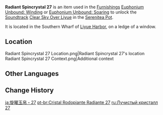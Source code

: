 {{Item Infobox
|id           = 141027
|image        = Item Radiant Spincrystal.png
|type         = Adventure Items
|group        = Radiant Spincrystals
|group2       = Liyue Spincrystals
|quality      = 4
|invCategory  = Precious Items
|description  = This wondrous crystal contains a certain rhythm, like something beautiful woven from delicate silk. These items can be found throughout the mainland or from merchants who collect curios. The tune held within this crystal can be revivified in your [[Serenitea Pot]] using either "[[Euphonium Unbound: Winding]]" or "[[Euphonium Unbound: Soaring]]." The tune contained within this [[Radiant Spincrystal]] is "[[Clear Sky Over Liyue]]."
|source1      = [[Liyue Harbor]]
|track        = Clear Sky Over Liyue
}}
'''Radiant Spincrystal 27''' is an item used in the [[Furnishings]] [[Euphonium Unbound: Winding]] or [[Euphonium Unbound: Soaring]] to unlock the [[Soundtrack]] [[Clear Sky Over Liyue]] in the [[Serenitea Pot]].

It is located in the Southern Wharf of [[Liyue Harbor]], on a ledge of a window.

==Location==
<gallery>
Radiant Spincrystal 27 Location.png|Radiant Spincrystal 27's location
Radiant Spincrystal 27 Context.png|Additional context
</gallery>

==Other Languages==
{{Other Languages
|default_hidden = 1
|en      = Radiant Spincrystal 27
|zhs     = 旋曜玉帛・其二十七
|zhs_rm  = Xuán Yào Yùbó - Qí Èrshíqī
|zht     = 旋曜玉帛・其二十七
|zht_rm  = Xuán Yào Yùbó - Qí Èrshíqī
|ja      = 旋曜玉帛・27
|ja_rm   = Sen'you Gyokuhaku - Nijuunana{{Assumed}}
|ko      = 빛나는 결정・27
|ko_rm   = Binnaneun Gyeoljeong - Isipchil
|es      = Girocristal radiante (27)
|fr      = Gyrocristal radiant 27
|ru      = Лучистый кристалл {{tt|27|}}
|th      = Radiant Spincrystal 27
|vi      = Ngọc Thạch Âm Vang 27
|de      = Strahlender Drehkristall XXVII
|id      = Radiant Spincrystal 27
|pt      = Cristal Rodopiante Radiante 27
|tr      = Parlak Burgu Kristal 27
|it      = Voltacristallo radioso 27
}}

==Change History==
{{Change History|2.6}}

[[ja:旋曜玉帛・27]]
[[pt-br:Cristal Rodopiante Radiante 27]]
[[ru:Лучистый кристалл 27]]